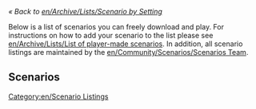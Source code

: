 <noinclude>

{{en/Warning|Do not edit this '''template''' to add a scenario; please see [[en/Community/Scenarios/Scenarios Team#procedure-to-add-a-scenario|the "Procedure to add a scenario"]].}}

</noinclude><includeonly>

''« Back to [[en/Archive/Lists/Scenario by Setting]]''

Below is a list of scenarios you can freely download and play. For instructions on how to add your scenario to the list please see [[en/Archive/Lists/List of player-made scenarios]]. In addition, all scenario listings are maintained by the [[en/Community/Scenarios/Scenarios Team]].

==Scenarios==

</includeonly>


[[Category:en/Scenario Listings]]